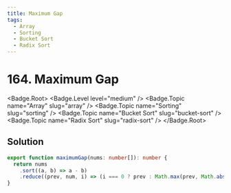 ```yaml
---
title: Maximum Gap
tags:
  - Array
  - Sorting
  - Bucket Sort
  - Radix Sort
---
```


# 164. Maximum Gap

<Badge.Root>
  <Badge.Level level="medium" />
  <Badge.Topic name="Array" slug="array" />
  <Badge.Topic name="Sorting" slug="sorting" />
  <Badge.Topic name="Bucket Sort" slug="bucket-sort" />
  <Badge.Topic name="Radix Sort" slug="radix-sort" />
</Badge.Root>

## Solution

```typescript filename="solution.ts" copy
export function maximumGap(nums: number[]): number {
  return nums
    .sort((a, b) => a - b)
    .reduce((prev, num, i) => (i === 0 ? prev : Math.max(prev, Math.abs(nums[i - 1] - num))), 0);
}
```

<ProblemLink
  codingSite="leetcode"
  href="https://leetcode.com/problems/maximum-gap"
  title="Maximum Gap"
/>

